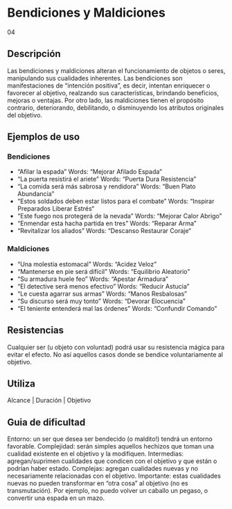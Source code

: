 # Bendiciones y Maldiciones
<span className="hidden">04</span>

## Descripción

Las bendiciones y maldiciones alteran el funcionamiento de objetos o seres, manipulando sus cualidades inherentes. Las bendiciones son manifestaciones de “intención positiva”, es decir, intentan enriquecer o favorecer al objetivo, realzando sus características, brindando beneficios, mejoras o ventajas.
Por otro lado, las maldiciones tienen el propósito contrario, deteriorando, debilitando, o disminuyendo los atributos originales del objetivo.

## Ejemplos de uso

### Bendiciones

- “Afilar la espada” Words: “Mejorar Afilado Espada”
- “La puerta resistirá el ariete” Words: “Puerta Dura Resistencia”
- “La comida será más sabrosa y rendidora” Words: “Buen Plato Abundancia”
- “Estos soldados deben estar listos para el combate” Words: “Inspirar Preparados Liberar Estrés“
- “Este fuego nos protegerá de la nevada” Words: “Mejorar Calor Abrigo”
- “Enmendar esta hacha partida en tres” Words: “Reparar Arma”
- “Revitalizar los aliados” Words: “Descanso Restaurar Coraje“

### Maldiciones

- “Una molestia estomacal” Words: “Acidez Veloz”
- “Mantenerse en pie será difícil” Words: “Equilibrio Aleatorio”
- “Su armadura huele feo” Words: “Apestar Armadura”
- “El detective será menos efectivo” Words: “Reducir Astucia”
- “Le cuesta agarrar sus armas” Words: “Manos Resbalosas”
- “Su discurso será muy tonto” Words: “Devorar Elocuencia”
- “El teniente entenderá mal las órdenes” Words: “Confundir Comando”

## Resistencias

Cualquier ser (u objeto con voluntad) podrá usar su resistencia mágica para evitar el efecto. No así aquellos casos donde se bendice voluntariamente al objetivo.

## Utiliza

Alcance | Duración | Objetivo

## Guia de dificultad

Entorno: un ser que desea ser bendecido (o maldito!) tendrá un entorno favorable. Complejidad: serán simples aquellos hechizos que toman una cualidad existente en el objetivo y la modifiquen. Intermedias: agregan/suprimen cualidades que condicen con el objetivo y que están o podrían haber estado. Complejas: agregan cualidades nuevas y no necesariamente relacionadas con el objetivo. Importante: estas cualidades nuevas no pueden transformar en “otra cosa” al objetivo (no es transmutación). Por ejemplo, no puedo volver un caballo un pegaso, o convertir una espada en un mazo.
